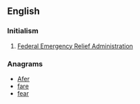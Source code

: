 ==English==

===Initialism===
{{rfc-header|Initialism}}
{{head|en|initialism}}
# {{context|US|lang=en}} [[w:Federal Emergency Relief Administration|Federal Emergency Relief Administration]]

===Anagrams===
* [[Afer#English|Afer]]
* [[fare#English|fare]]
* [[fear#English|fear]]